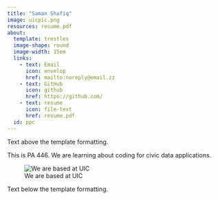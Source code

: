 ```yaml
---
title: "Saman Shafiq"
image: uicpic.png
resources: resume.pdf
about: 
  template: trestles
  image-shape: round
  image-width: 15em
  links: 
    - text: Email
      icon: envelop
      href: mailto:noreply@email.zz
    - text: GitHub
      icon: github
      href: https://github.com/
    - text: resume
      icon: file-text
      href: resume.pdf
  id: ppc
---
```


Text above the template formatting.

:::{#ppc}
This is PA 446.
We are learning about coding for civic data applications. 

![We are based at UIC](atuic.png)

:::

Text below the template formatting.

